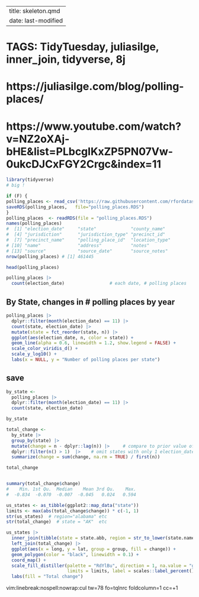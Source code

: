 
---
title: skeleton.qmd
date: last-modified
---
#   TAGS:   TidyTuesday, juliasilge, inner_join, tidyverse, 8j

# https://juliasilge.com/blog/polling-places/
# https://www.youtube.com/watch?v=NZ2oXAj-bHE&list=PLbcglKxZP5PN07Vw-0ukcDJCxFGY2Crgc&index=11

```r
library(tidyverse)
# big !

if (F) {
polling_places <- read_csv('https://raw.githubusercontent.com/rfordatascience/tidytuesday/master/data/2024/2024-01-16/polling_places.csv')
saveRDS(polling_places,   file="polling_places.RDS")
}
polling_places  <- readRDS(file = "polling_places.RDS")
names(polling_places)
#  [1] "election_date"     "state"             "county_name"      
#  [4] "jurisdiction"      "jurisdiction_type" "precinct_id"      
#  [7] "precinct_name"     "polling_place_id"  "location_type"    
# [10] "name"              "address"           "notes"            
# [13] "source"            "source_date"       "source_notes"     
nrow(polling_places) # [1] 461445

head(polling_places)

polling_places |> 
  count(election_date)                 # each date, # polling places

```

##  By State, changes in # polling places by year
```r
polling_places |> 
  dplyr::filter(month(election_date) == 11) |> 
  count(state, election_date) |>
  mutate(state = fct_reorder(state, n)) |> 
  ggplot(aes(election_date, n, color = state)) + 
  geom_line(alpha = 0.6, linewidth = 1.2, show.legend = FALSE) + 
  scale_color_viridis_d() +
  scale_y_log10() +
  labs(x = NULL, y = "Number of polling places per state")
```

## save 
```r
by_state <-
  polling_places |> 
  dplyr::filter(month(election_date) == 11) |> 
  count(state, election_date)

by_state

total_change <-
  by_state |> 
  group_by(state) |> 
  mutate(change = n - dplyr::lag(n)) |>     # compare to prior value of n|
  dplyr::filter(n() > 1)  |>    # omit states with only 1 election_date
  summarize(change = sum(change, na.rm = TRUE) / first(n)) 

total_change


summary(total_change$change)
#    Min. 1st Qu.  Median    Mean 3rd Qu.    Max. 
#  -0.834  -0.070  -0.007  -0.045   0.024   0.594 
```
```r

us_states <- as_tibble(ggplot2::map_data("state"))
limits <- max(abs(total_change$change)) * c(-1, 1)
str(us_states)  # region="alabama" etc
str(total_change)  # state = "AK"  etc
```
```r
us_states |> 
  inner_join(tibble(state = state.abb, region = str_to_lower(state.name))) |> 
  left_join(total_change) |> 
  ggplot(aes(x = long, y = lat, group = group, fill = change)) +
  geom_polygon(color = "black", linewidth = 0.1) +
  coord_map() +
  scale_fill_distiller(palette = "RdYlBu", direction = 1, na.value = "gray95",
                       limits = limits, label = scales::label_percent()) +
  labs(fill = "Total change")
```




vim:linebreak:nospell:nowrap:cul tw=78 fo=tqlnrc foldcolumn=1 cc=+1
